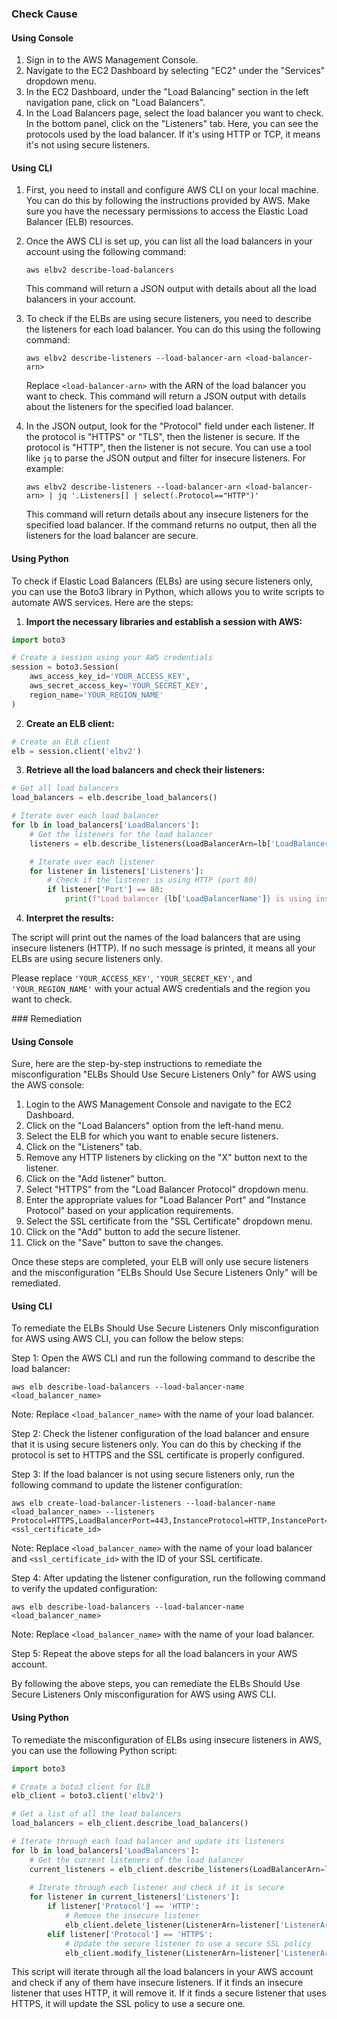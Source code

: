 

<Tabs><Tab title='Cause'>
### Check Cause

#### Using Console

1. Sign in to the AWS Management Console.
2. Navigate to the EC2 Dashboard by selecting "EC2" under the "Services" dropdown menu.
3. In the EC2 Dashboard, under the "Load Balancing" section in the left navigation pane, click on "Load Balancers".
4. In the Load Balancers page, select the load balancer you want to check. In the bottom panel, click on the "Listeners" tab. Here, you can see the protocols used by the load balancer. If it's using HTTP or TCP, it means it's not using secure listeners.

#### Using CLI

1. First, you need to install and configure AWS CLI on your local machine. You can do this by following the instructions provided by AWS. Make sure you have the necessary permissions to access the Elastic Load Balancer (ELB) resources.

2. Once the AWS CLI is set up, you can list all the load balancers in your account using the following command:

   ```
   aws elbv2 describe-load-balancers
   ```

   This command will return a JSON output with details about all the load balancers in your account.

3. To check if the ELBs are using secure listeners, you need to describe the listeners for each load balancer. You can do this using the following command:

   ```
   aws elbv2 describe-listeners --load-balancer-arn <load-balancer-arn>
   ```

   Replace `<load-balancer-arn>` with the ARN of the load balancer you want to check. This command will return a JSON output with details about the listeners for the specified load balancer.

4. In the JSON output, look for the "Protocol" field under each listener. If the protocol is "HTTPS" or "TLS", then the listener is secure. If the protocol is "HTTP", then the listener is not secure. You can use a tool like `jq` to parse the JSON output and filter for insecure listeners. For example:

   ```
   aws elbv2 describe-listeners --load-balancer-arn <load-balancer-arn> | jq '.Listeners[] | select(.Protocol=="HTTP")'
   ```

   This command will return details about any insecure listeners for the specified load balancer. If the command returns no output, then all the listeners for the load balancer are secure.

#### Using Python

To check if Elastic Load Balancers (ELBs) are using secure listeners only, you can use the Boto3 library in Python, which allows you to write scripts to automate AWS services. Here are the steps:

1. **Import the necessary libraries and establish a session with AWS:**

```python
import boto3

# Create a session using your AWS credentials
session = boto3.Session(
    aws_access_key_id='YOUR_ACCESS_KEY',
    aws_secret_access_key='YOUR_SECRET_KEY',
    region_name='YOUR_REGION_NAME'
)
```

2. **Create an ELB client:**

```python
# Create an ELB client
elb = session.client('elbv2')
```

3. **Retrieve all the load balancers and check their listeners:**

```python
# Get all load balancers
load_balancers = elb.describe_load_balancers()

# Iterate over each load balancer
for lb in load_balancers['LoadBalancers']:
    # Get the listeners for the load balancer
    listeners = elb.describe_listeners(LoadBalancerArn=lb['LoadBalancerArn'])

    # Iterate over each listener
    for listener in listeners['Listeners']:
        # Check if the listener is using HTTP (port 80)
        if listener['Port'] == 80:
            print(f"Load balancer {lb['LoadBalancerName']} is using insecure listener (HTTP).")
```

4. **Interpret the results:**

The script will print out the names of the load balancers that are using insecure listeners (HTTP). If no such message is printed, it means all your ELBs are using secure listeners only.

Please replace `'YOUR_ACCESS_KEY'`, `'YOUR_SECRET_KEY'`, and `'YOUR_REGION_NAME'` with your actual AWS credentials and the region you want to check.

</Tab>

<Tab title='Remediation'>
### Remediation

#### Using Console

Sure, here are the step-by-step instructions to remediate the misconfiguration "ELBs Should Use Secure Listeners Only" for AWS using the AWS console:

1. Login to the AWS Management Console and navigate to the EC2 Dashboard.
2. Click on the "Load Balancers" option from the left-hand menu.
3. Select the ELB for which you want to enable secure listeners.
4. Click on the "Listeners" tab.
5. Remove any HTTP listeners by clicking on the "X" button next to the listener.
6. Click on the "Add listener" button.
7. Select "HTTPS" from the "Load Balancer Protocol" dropdown menu.
8. Enter the appropriate values for "Load Balancer Port" and "Instance Protocol" based on your application requirements.
9. Select the SSL certificate from the "SSL Certificate" dropdown menu.
10. Click on the "Add" button to add the secure listener.
11. Click on the "Save" button to save the changes.

Once these steps are completed, your ELB will only use secure listeners and the misconfiguration "ELBs Should Use Secure Listeners Only" will be remediated.

#### Using CLI

To remediate the ELBs Should Use Secure Listeners Only misconfiguration for AWS using AWS CLI, you can follow the below steps:

Step 1: Open the AWS CLI and run the following command to describe the load balancer:

```
aws elb describe-load-balancers --load-balancer-name <load_balancer_name>
```

Note: Replace `<load_balancer_name>` with the name of your load balancer.

Step 2: Check the listener configuration of the load balancer and ensure that it is using secure listeners only. You can do this by checking if the protocol is set to HTTPS and the SSL certificate is properly configured.

Step 3: If the load balancer is not using secure listeners only, run the following command to update the listener configuration:

```
aws elb create-load-balancer-listeners --load-balancer-name <load_balancer_name> --listeners Protocol=HTTPS,LoadBalancerPort=443,InstanceProtocol=HTTP,InstancePort=80,SSLCertificateId=<ssl_certificate_id>
```

Note: Replace `<load_balancer_name>` with the name of your load balancer and `<ssl_certificate_id>` with the ID of your SSL certificate.

Step 4: After updating the listener configuration, run the following command to verify the updated configuration:

```
aws elb describe-load-balancers --load-balancer-name <load_balancer_name>
```

Note: Replace `<load_balancer_name>` with the name of your load balancer.

Step 5: Repeat the above steps for all the load balancers in your AWS account.

By following the above steps, you can remediate the ELBs Should Use Secure Listeners Only misconfiguration for AWS using AWS CLI.

#### Using Python

To remediate the misconfiguration of ELBs using insecure listeners in AWS, you can use the following Python script:

```python
import boto3

# Create a boto3 client for ELB
elb_client = boto3.client('elbv2')

# Get a list of all the load balancers
load_balancers = elb_client.describe_load_balancers()

# Iterate through each load balancer and update its listeners
for lb in load_balancers['LoadBalancers']:
    # Get the current listeners of the load balancer
    current_listeners = elb_client.describe_listeners(LoadBalancerArn=lb['LoadBalancerArn'])
    
    # Iterate through each listener and check if it is secure
    for listener in current_listeners['Listeners']:
        if listener['Protocol'] == 'HTTP':
            # Remove the insecure listener
            elb_client.delete_listener(ListenerArn=listener['ListenerArn'])
        elif listener['Protocol'] == 'HTTPS':
            # Update the secure listener to use a secure SSL policy
            elb_client.modify_listener(ListenerArn=listener['ListenerArn'], SslPolicy='ELBSecurityPolicy-TLS-1-2-2017-01')
```

This script will iterate through all the load balancers in your AWS account and check if any of them have insecure listeners. If it finds an insecure listener that uses HTTP, it will remove it. If it finds a secure listener that uses HTTPS, it will update the SSL policy to use a secure one.


</Tab>
</Tabs>